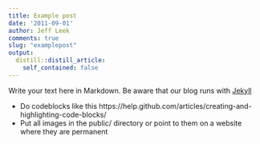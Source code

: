 ```yaml
---
title: Example post
date: '2011-09-01'
author: Jeff Leek
comments: true
slug: "examplepost"
output:
  distill::distill_article:
    self_contained: false
---
```


Write your text here in Markdown. Be aware that our blog runs with [Jekyll](https://jekyllrb.com/)

* Do codeblocks like this https://help.github.com/articles/creating-and-highlighting-code-blocks/
* Put all images in the public/ directory or point to them on a website where they are permanent



